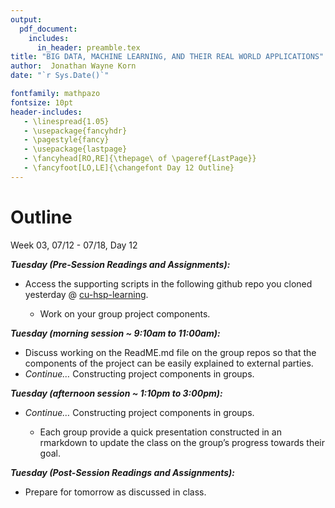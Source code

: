 ---
output: 
  pdf_document:
    includes:
      in_header: preamble.tex
title: "BIG DATA, MACHINE LEARNING, AND THEIR REAL WORLD APPLICATIONS"
author:  Jonathan Wayne Korn
date: "`r Sys.Date()`"

fontfamily: mathpazo
fontsize: 10pt
header-includes:
   - \linespread{1.05}
   - \usepackage{fancyhdr}
   - \pagestyle{fancy}
   - \usepackage{lastpage}
   - \fancyhead[RO,RE]{\thepage\ of \pageref{LastPage}}
   - \fancyfoot[LO,LE]{\changefont Day 12 Outline}
---
\newcommand{\changefont}{%
    \fontsize{8}{8}\selectfont
}
\addtolength{\headheight}{1.0cm} 
\pagestyle{fancyplain} 
\rhead{\thepage\ of \pageref{LastPage}}
\lhead{\includegraphics[height=1.2cm]{C:/Users/Jonathan Korn/Desktop/cu_hsp-learning/syllabus/logo}} 
\renewcommand{\headrulewidth}{0pt} 
\renewcommand{\footrulewidth}{0.4pt}
\renewcommand{\headrulewidth}{0.4pt}
\fancyfoot[C]{} 

# Outline 

Week 03, 07/12 - 07/18, Day 12

**_Tuesday *(Pre-Session Readings and Assignments)*:_**

- Access the supporting scripts in the following github repo you cloned yesterday @ [cu-hsp-learning](https://github.com/jkorn81/cu-hsp-learning).

     - Work on your group project components.

**_Tuesday *(morning session ~ 9:10am to 11:00am)*:_** 

- Discuss working on the ReadME.md file on the group repos so that the components of the project can be easily explained to external parties. 
- *Continue...* Constructing project components in groups. 

**_Tuesday *(afternoon session ~ 1:10pm to 3:00pm)*:_** 

- *Continue...* Constructing project components in groups.

    - Each group provide a quick presentation constructed in an rmarkdown to update the class on the group's progress towards their goal.

**_Tuesday *(Post-Session Readings and Assignments)*:_**

- Prepare for tomorrow as discussed in class. 
